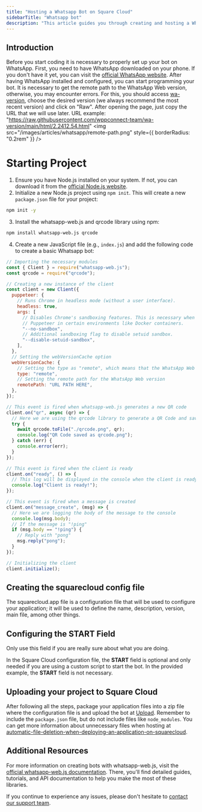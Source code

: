 ```yaml
---
title: "Hosting a Whatsapp Bot on Square Cloud"
sidebarTitle: "Whatsapp bot"
description: "This article guides you through creating and hosting a Whatsapp bot on Square Cloud."
---
```


## Introduction

Before you start coding it is necessary to properly set up your bot on WhatsApp. First, you need to have WhatsApp downloaded on your phone. If you don't have it yet, you can visit the [official WhatsApp website](https://www.whatsapp.com/coronavirus/get-started?lang=en). After having WhatsApp installed and configured, you can start programming your bot.
<AccordionGroup>
  <Accordion title="Remote path to the WhatsApp Web version" icon="file" iconType="solid">
    It is necessary to get the remote path to the WhatsApp Web version, otherwise, you may encounter errors.
    For this, you should access [wa-version](https://github.com/wppconnect-team/wa-version/tree/main/html), choose the desired version (we always recommend the most recent version) and click on "Raw". After opening the page, just copy the URL that we will use later. URL example:
    "https://raw.githubusercontent.com/wppconnect-team/wa-version/main/html/2.2412.54.html"
    <Frame>
      <img src="/images/articles/whatsapp/remote-path.png" style={{ borderRadius: "0.2rem" }} />
    </Frame>
  </Accordion>
</AccordionGroup>


# Starting Project
1. Ensure you have Node.js installed on your system. If not, you can download it from the [official Node.js website](https://nodejs.org/).
2. Initialize a new Node.js project using `npm init`. This will create a new `package.json` file for your project:

```bash
npm init -y
```

3. Install the whatsapp-web.js and qrcode library using npm:

```bash
npm install whatsapp-web.js qrcode
```

4. Create a new JavaScript file (e.g., `index.js`) and add the following code to create a basic Whatsapp bot:

```javascript index.js
// Importing the necessary modules
const { Client } = require("whatsapp-web.js");
const qrcode = require("qrcode");

// Creating a new instance of the client
const client = new Client({
  puppeteer: {
    // Runs Chrome in headless mode (without a user interface).
    headless: true,
    args: [
      // Disables Chrome's sandboxing features. This is necessary when running
      // Puppeteer in certain environments like Docker containers.
      "--no-sandbox",
      // Additional sandboxing flag to disable setuid sandbox.
      "--disable-setuid-sandbox",
    ],
  },
  // Setting the webVersionCache option
  webVersionCache: {
    // Setting the type as "remote", which means that the WhatsApp Web version will be fetched from a remote URL
    type: "remote",
    // Setting the remote path for the WhatsApp Web version
    remotePath: "URL PATH HERE",
  },
});

// This event is fired when whatsapp-web.js generates a new QR code
client.on("qr", async (qr) => {
  // Here we are using the qrcode library to generate a QR Code and save it as a file
  try {
    await qrcode.toFile("./qrcode.png", qr);
    console.log("QR Code saved as qrcode.png");
  } catch (err) {
    console.error(err);
  }
});

// This event is fired when the client is ready
client.on("ready", () => {
  // This log will be displayed in the console when the client is ready, i.e., after the QR Code has been successfully scanned and the WhatsApp Web session has been started
  console.log("Client is ready!");
});

// This event is fired when a message is created
client.on("message_create", (msg) => {
  // Here we are logging the body of the message to the console
  console.log(msg.body);
  // If the message is "!ping"
  if (msg.body == "!ping") {
    // Reply with "pong"
    msg.reply("pong");
  }
});

// Initializing the client
client.initialize();
```

## Creating the squarecloud config file

<Card title="Learn about: how to make the configuration file for Square Cloud." icon="link" href="https://docs.squarecloud.app/getting-started/config-file">
The squarecloud.app file is a configuration file that will be used to configure your application; it will be used to define the name, description, version, main file, among other things.
</Card>

## Configuring the START Field
<Warning>Only use this field if you are really sure about what you are doing.</Warning>

In the Square Cloud configuration file, the **START** field is optional and only needed if you are using a custom script to start the bot. In the provided example, the **START** field is not necessary.

## Uploading your project to Square Cloud

After following all the steps, package your application files into a zip file where the configuration file is and upload the bot at [Upload](https://squarecloud.app/dashboard/upload). Remember to include the `package.json` file, but do not include files like `node_modules`. You can get more information about unnecessary files when hosting at [automatic-file-deletion-when-deploying-an-application-on-squarecloud](https://docs.squarecloud.app/faqs/automatic-file-deletion-when-deploying-an-application-on-squarecloud).

## Additional Resources

For more information on creating bots with whatsapp-web.js, visit the [official whatsapp-web.js documentation](https://wwebjs.dev/). There, you'll find detailed guides, tutorials, and API documentation to help you make the most of these libraries.

If you continue to experience any issues, please don't hesitate to [contact our support team](/company/support).